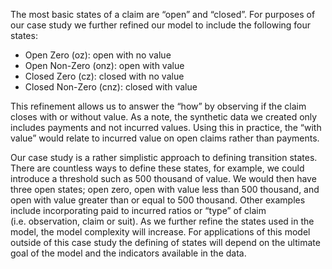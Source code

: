 The most basic states of a claim are "open" and "closed". For purposes of our case study we further refined our model to include the following four states:
  
* Open Zero (oz): open with no value
* Open Non-Zero (onz): open with value
* Closed Zero (cz): closed with no value
* Closed Non-Zero (cnz): closed with value
  
This refinement allows us to answer the "how" by observing if the claim closes with or without value. As a note, the synthetic data we created only includes payments and not incurred values. Using this in practice, the "with value" would relate to incurred value on open claims rather than payments.

Our case study is a rather simplistic approach to defining transition states. There are countless ways to define these states, for example, we could introduce a threshold such as 500 thousand of value. We would then have three open states; open zero, open with value less than 500 thousand, and open with value greater than or equal to 500 thousand. Other examples include incorporating paid to incurred ratios or "type" of claim (i.e. observation, claim or suit). As we further refine the states used in the model, the model complexity will increase. For applications of this model outside of this case study the defining of states will depend on the ultimate goal of the model and the indicators available in the data.
